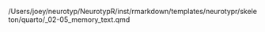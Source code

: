 /Users/joey/neurotyp/NeurotypR/inst/rmarkdown/templates/neurotypr/skeleton/quarto/_02-05_memory_text.qmd